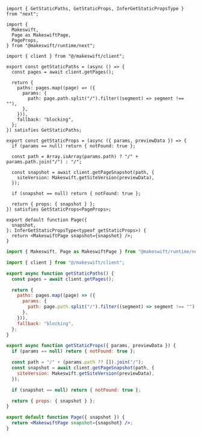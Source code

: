 <CodeGroup>

```tsx src/pages/[[...path]].tsx
import { GetStaticPaths, GetStaticProps, InferGetStaticPropsType } from "next";

import {
  Makeswift,
  Page as MakeswiftPage,
  PageProps,
} from "@makeswift/runtime/next";

import { client } from "@/makeswift/client";

export const getStaticPaths = (async () => {
  const pages = await client.getPages();

  return {
    paths: pages.map((page) => ({
      params: {
        path: page.path.split("/").filter((segment) => segment !== ""),
      },
    })),
    fallback: "blocking",
  };
}) satisfies GetStaticPaths;

export const getStaticProps = (async ({ params, previewData }) => {
  if (params == null) return { notFound: true };

  const path = Array.isArray(params.path) ? "/" + params.path.join("/") : "/";

  const snapshot = await client.getPageSnapshot(path, {
    siteVersion: Makeswift.getSiteVersion(previewData),
  });

  if (snapshot == null) return { notFound: true };

  return { props: { snapshot } };
}) satisfies GetStaticProps<PageProps>;

export default function Page({
  snapshot,
}: InferGetStaticPropsType<typeof getStaticProps>) {
  return <MakeswiftPage snapshot={snapshot} />;
}
```

```jsx src/pages/[[...path]].jsx
import { Makeswift, Page as MakeswiftPage } from "@makeswift/runtime/next";

import { client } from "@/makeswift/client";

export async function getStaticPaths() {
  const pages = await client.getPages();

  return {
    paths: pages.map((page) => ({
      params: {
        path: page.path.split("/").filter((segment) => segment !== ""),
      },
    })),
    fallback: "blocking",
  };
}

export async function getStaticProps({ params, previewData }) {
  if (params == null) return { notFound: true };

  const path = "/" + (params.path ?? []).join("/");
  const snapshot = await client.getPageSnapshot(path, {
    siteVersion: Makeswift.getSiteVersion(previewData),
  });

  if (snapshot == null) return { notFound: true };

  return { props: { snapshot } };
}

export default function Page({ snapshot }) {
  return <MakeswiftPage snapshot={snapshot} />;
}
```

</CodeGroup>
